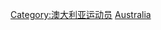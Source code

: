 {{Commonscat|Cyclists from Australia}}

[[Category:澳大利亚运动员|Category:澳大利亚运动员]]
[[Category:各国自行车运动员|Australia]]